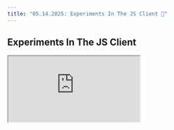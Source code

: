 ```yaml
---
title: "05.14.2025: Experiments In The JS Client 🔬"
---
```


<Update label="May 14, 2025">

## Experiments In The JS Client

<Frame>
  <iframe 
    src="https://cdn.iframe.ly/4vqTlUCW" 
    width={1000} 
    height={400}
    allowFullScreen
  />
</Frame>

You can now run Experiments using the Phoenix JS client! Use Experiments to test different iterations of your applications over a set of test cases, then evaluate the results.

This release includes:

* Native tracing of tasks and evaluators
* Async concurrency queues
* Support for any evaluator (including bring your own evals)

### Code Implementation

```javascript
import { createClient } from "@arizeai/phoenix-client";
import {
  asEvaluator,
  runExperiment,
} from "@arizeai/phoenix-client/experiments";
import type { Example } from "@arizeai/phoenix-client/types/datasets";
import { Factuality } from "autoevals";
import OpenAI from "openai";

const phoenix = createClient();
const openai = new OpenAI();

/** Your AI Task */
const task = async (example: Example) => {
  const response = await openai.chat.completions.create({
    model: "gpt-4o",
    messages: [
      { role: "system", content: "You are a helpful assistant." },
      { role: "user", content: JSON.stringify(example.input, null, 2) },
    ],
  });
  return response.choices[0]?.message?.content ?? "No response";
};

await runExperiment({
  dataset: "dataset_id",
  experimentName: "experiment_name",
  client: phoenix,
  task,
  evaluators: [
    asEvaluator({
      name: "Factuality",
      kind: "LLM",
      evaluate: async (params) => {
        const result = await Factuality({
          output: JSON.stringify(params.output, null, 2),
          input: JSON.stringify(params.input, null, 2),
          expected: JSON.stringify(params.expected, null, 2),
        });
        return {
          score: result.score,
          label: result.name,
          explanation: (result.metadata?.rationale as string) ?? "",
          metadata: result.metadata ?? {},
        };
      },
    }),
  ],
});
```
</Update>


